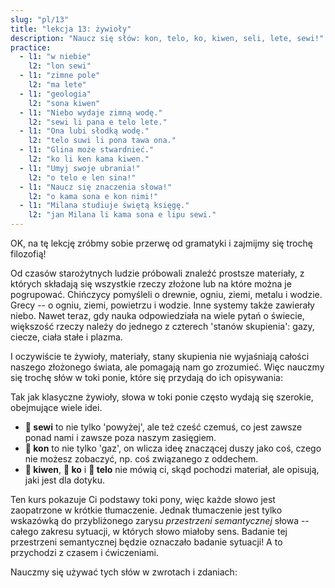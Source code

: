 ```yaml
---
slug: "pl/13"
title: "lekcja 13: żywioły"
description: "Naucz się słów: kon, telo, ko, kiwen, seli, lete, sewi!"
practice:
  - l1: "w niebie"
    l2: "lon sewi"
  - l1: "zimne pole"
    l2: "ma lete"
  - l1: "geologia"
    l2: "sona kiwen"
  - l1: "Niebo wydaje zimną wodę."
    l2: "sewi li pana e telo lete."
  - l1: "Ona lubi słodką wodę."
    l2: "telo suwi li pona tawa ona."
  - l1: "Glina może stwardnieć."
    l2: "ko li ken kama kiwen."
  - l1: "Umyj swoje ubrania!"
    l2: "o telo e len sina!"
  - l1: "Naucz się znaczenia słowa!"
    l2: "o kama sona e kon nimi!"
  - l1: "Milana studiuje świętą księgę."
    l2: "jan Milana li kama sona e lipu sewi."
---
```



OK, na tę lekcję zróbmy sobie przerwę od gramatyki i zajmijmy się trochę filozofią!

Od czasów starożytnych ludzie próbowali znaleźć prostsze materiały, z których składają się wszystkie rzeczy złożone lub na które można je pogrupować. Chińczycy pomyśleli o drewnie, ogniu, ziemi, metalu i wodzie. Grecy -- o ogniu, ziemi, powietrzu i wodzie. Inne systemy także zawierały niebo. Nawet teraz, gdy nauka odpowiedziała na wiele pytań o świecie, większość rzeczy należy do jednego z czterech 'stanów skupienia': gazy, ciecze, ciała stałe i plazma.

I oczywiście te żywioły, materiały, stany skupienia nie wyjaśniają całości naszego złożonego świata, ale pomagają nam go zrozumieć. Więc nauczmy się trochę słów w toki ponie, które się przydają do ich opisywania:

<List>
  <Word sl="kon" m="powietrze, dusza, esencja, znaczenie" />
  <Word sl="telo" m="woda, rzadki płyn" />
  <Word sl="ko" m="miękkie ciało stałe lub gęsty płyn, np. piasek, glina, ciasto, klej" />
  <Word sl="kiwen" m="twarde ciało stałe, np. kamień, drewno, metal" />
  <Word sl="seli" m="ogień, gorący, płonąć" />
  <Word sl="lete" m="zimny" />
  <Word sl="sewi" m="niebo; wysoki; boski" />
</List>

Tak jak klasyczne żywioły, słowa w toki ponie często wydają się szerokie, obejmujące wiele idei.  
* **󱥚 sewi** to nie tylko 'powyżej', ale też cześć czemuś, co jest zawsze ponad nami i zawsze poza naszym zasięgiem.  
* **󱤝 kon** to nie tylko 'gaz', on wlicza ideę znaczącej duszy jako coś, czego nie możesz zobaczyć, np. coś związanego z oddechem.  
* **󱤛 kiwen**, **󱤜 ko** i **󱥪 telo** nie mówią ci, skąd pochodzi materiał, ale opisują, jaki jest dla dotyku.

Ten kurs pokazuje Ci podstawy toki pony, więc każde słowo jest zaopatrzone w krótkie tłumaczenie. Jednak tłumaczenie jest tylko wskazówką do przybliżonego zarysu *przestrzeni semantycznej* słowa -- całego zakresu sytuacji, w których słowo miałoby sens. Badanie tej przestrzeni semantycznej będzie oznaczało badanie sytuacji! A to przychodzi z czasem i ćwiczeniami.

Nauczmy się używać tych słów w zwrotach i zdaniach:

<List>
  <Word sl="kiwen kasi" m="twardy materiał rośliny, drewno" />
  <Word sl="ko lete" m="biały puszek, śnieg" />
  <Word sl="kon sewi" m="boska dusza" />
  <Word sl="telo nasa" m="napój powodujący pijaństwo, alkohol" />
  <Sentence sl="lete li awen e moku." m="Zimno konserwuje jedzenie." />
  <Sentence sl="seli li moku e kiwen kasi." m="Ogień pochłonął drewno." />
  <Sentence sl="telo li kama tan sewi." m="Woda spada z nieba.<br />(Pada deszcz.)" />
  <Sentence sl="o kama sona e kon toki!" m="Naucz się znaczenia mowy!" />
</List>

<Practice exercises={frontmatter.practice} client:load />
